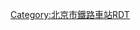 <noinclude>{{BS-map
| title = 良乡站站线布置图
| map = </noinclude>\\\\\\CONTg\CONTg\\~~ ~~ ~~ ~~[[京广铁路]][[上行线|上]]、[[下行线]][[丰台站]]方向
\\\\\\STRg\STRf\\
\\\\CONT2\STRc3\STR\STR\\~~ ~~ ~~ ~~[[西长联络线]][[下行线]]，从[[北京西站]]
\\\\STRc1\STR2+4\STR!~STRc3\STR\\
\\\\\STRc1\KRZ2+4u\STR!~STRc3\\
\\\\\\STR!~STRc1\KRZ2+4u\STRc3\
\\\CONT2\STRc3\\STR\STR!~STRc1\STR2+4\STRc3~~ ~~ ~~ ~~西长联络线[[上行线]]，往北京西站
\\\STRc1\STR2+4\STRc3\STR\STR\STRc1\STR+4
\\\\STRc1\STR+4\STR\STR\\STRf
\\\\\STR\STR\STR\STRc2\STR3
\\\\\STR\STR\STR\STR+1\STRc4
\\\\\STR\STR\STR\ABZg2\STRc3
\\\\\STR\STR\STR!~STRc2\ABZg3!~STRc1\STR+4
\\\\\STR\STR\ABZg+1\STR!~STRc4\ENDEe
\\\\\STR\STR\STR\STR\~~长阳线路所
\\\\\STR!~STRc2\STR3\STR\STR\
\\\\\ABZg+1\STRc4\STR\STR\
\\\\\STR\\STR!~STRc2\STR3\
\\\\\STR\\ABZg+1\STRc4\
\\\\\STR2\STRc3\STR\\
\\\\\STRc1\STR+4\STR\\
\\\\\\LSTR\LSTR\\
\\\\\ENDEa\STR\STR\\
\\\\\STR\STR\STR\\
\\\\\STR\ABZg2\STR!~STRc3\STRc2\CONT3~~[[黄良铁路]][[黄村站 (北京市)|黄村站]]方向
\\\\\STR\STR!~STRc1\ABZg+4\STR+1\STRc4
\\\\\STR\STR!~STRc2\ABZg3\STR\
\\\\\STR\ABZg+1\STR!~STRc4\STR\
\\\\\STR!~STRc2\ABZg3\ABZg2\ABZg3\
\\BS\LSTR2+4\LSTR!~STRc3\ABZg+1\STR!~STRc4\ABZg+1\ABZg+4\
\\ENDEa+BSa\STRc1\ABZ2+4g\STR!~STRc3\STR!~STRc2\ABZg3\ABZg2\STRc3
\\STR\\STRc1\ABZg+4\ABZg+1\STR!~STRc4\STR!~STRc1\STR+4
\\STR\\STRc2\ABZg3!~STRc2\ABZg3\STR\STR\STR
\\STR\STRc2\ABZ1+3f\ABZg+1!~STRc4\STR!~STRc4\STR\STR\STR
\\STR\STR+1\STR!~STRc4\STR\STR\STR\STR\STR
\\STR\STR\STR\STR\STR\STR\STR\STR
\\STR!~STRc2\ABZg3\STR\STR\STR\STR\STR\STR
\\ABZg+1\STR!~STRc4\STR\STR\STR\STR\STR\STR
\STRc2\ABZg3\STR\STR\STR\STR\STR\STR\STR
STRc2\ABZ1+3f\STR!~STRc4\STR\STR\STR\STR\STR\STR\STR
STR+1\STR!~STRc4\STR\STR\STR\STR\STR\STR\STR\STR
STR\STR\STR\STR\STR+BSl\STR+BSr!~*1__align=l\STR\STR+BSl\STR+BSr\STR
STR\STR\STR\STR\STR+BSl\STR+BSr\STR\STR+BSl\STR+BSr\STR
STR\STR\STR\STR\STR+BSl\STR+BSr\STR\STR+BSl\STR+BSr\STR
STR\STR\STR\STR\STR+BSl\STR+BSr\STR\STR+BSl\STR+BSr\STR
STR\STR\STR\STR\STR+BSl\STR+BSr\STR\STR+BSl\STR+BSr\STR
STR2\STR!~STRc3\STR\STR\STR+BSl\STR+BSr\STR\STR+BSl\STR+BSr\STR
STRc1\ABZ2+4g\STR!~STRc3\STR\STR+BSl\STR+BSr\STR\STR\STR\STR
\STRc1\ABZ2+4g\STR!~STRc3\STR\STR\STR\STR\STR\STR
\LSTR2+4\STRc13\ABZg+4\STR\STR\STR\STR\STR!~STRc2\STR3
\STRc1\STR+4\STR\STR\STR\STR\STR!~STRc2\ABZ3+1g\STRc4
\\ABZg2\ABZg2!~STRc3\STR!~STRc3\STR\STR\ABZg+1\STRc4\
\\ENDEe!~STRc1\ABZ2+4g!~STRc1\ABZ2+4g!~STRc3\STR!~STRc3\STR!~STRc2\ABZg3\\
\\\STRc1\STR2+4!~STRc1\KRZ2+4!~STRc3\ABZg+1!~STRc3\STR!~STRc4\\
\\\\STRc1\ABZg+4!~STRc1\ABZg+4\STR\\
\\\\\STR\STR\STR\\
\\\\\STR\STR\STR\\
\\\\\STR\STR\STR\\
\\\\ENDEa\ABZg2\ABZg2!~STRc3\STR!~STRc3\\
\\\\STR2\STR!~STRc13\ABZg+4!~STRc1\ABZg+4\\
\\\\STRc1\ABZg+4\STR\STR\\
\\\\\LSTR\LSTR\LSTR\\
\\\\STRc2\STR3\STR\STR\\
\\\\CONT1\STRc4\STRg\STRf\\~~ ~~ ~~ ~~[[良陈铁路]][[白草洼站]]方向
\\\\\\CONTf\CONTf\\~~ ~~ ~~ ~~[[京广铁路]][[上行线|上]]、[[下行线]][[广州站]]方向
<noinclude>}}

{{Rdt intro|[[良乡站]]}}

[[Category:北京市鐵路車站RDT]]

</noinclude>